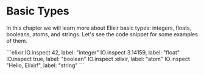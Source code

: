 
# Basic Types

In this chapter we will learn more about Elixir basic types: integers, floats, booleans, atoms, and strings. Let's see the code snippet for some examples of them.

<EditorCode>
```elixir
IO.inspect 42, label: "integer"
IO.inspect 3.14159, label: "float"
IO.inspect true, label: "boolean"
IO.inspect :elixir, label: "atom"
IO.inspect "Hello, Elixir!", label: "string"
```
</EditorCode>
